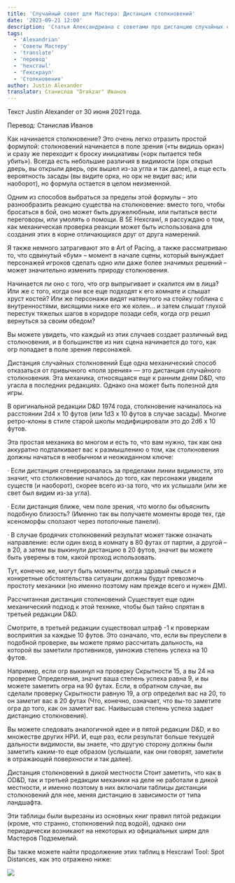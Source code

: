 ```yaml
---
title: 'Случайный совет для Мастера: Дистанция столкновений'
date: '2023-09-21 12:00'
description: 'Статья Александриана с советами про дистанцию случайных столкновений #alexandrian #gmtips #hexcrawl'
tags:
  - 'Alexandrian'
  - 'Советы Мастеру'
  - 'translate'
  - 'перевод'
  - 'hexcrawl'
  - 'Гекскраул'
  - 'Столкновения'
author: Justin Alexander
translator: Станислав "Drakzar" Иванов
---
```


Текст Justin Alexander от 30 июня 2021 года.

Перевод: Станислав Иванов

Как начинается столкновение?
Это очень легко отразить простой формулой: столкновений начинается в поле зрения («ты видишь орка») и сразу же переходит к броску инициативы («орк пытается тебя убить»). Всегда есть небольшие различия в видимости (орк открыл дверь, вы открыли дверь, орк вышел из-за угла и так далее), а еще есть вероятность засады (вы видите орка, но орк не видит вас; или наоборот), но формула остается в целом неизменной.

Одним из способов выбраться за пределы этой формулы – это разнообразить реакцию существа на столкновение: вместо того, чтобы бросаться в бой, оно может быть дружелюбным, или пытаться вести переговоры, или умолять о помощи. В 5E Hexcrawl, я рассуждаю о том, как механическая проверка реакции может быть использована для создания этих в корне отличающихся друг от друга намерений.

Я также немного затрагивают это в Art of Pacing, а также рассматриваю то, что сдвинутый «бум» – момент в начале сцены, который вынуждает персонажей игроков сделать одно или даже более значимых решений – может значительно изменить природу столкновения.

Начинается ли оно с того, что огр выпрыгивает и скалится им в лица? Или же с того, когда они все еще подходят к его комнате и слышат хруст костей? Или же персонажи видят натянутого на стойку гоблина с внутренностями, висящими ниже его же колен… и затем слышат глухой перестук тяжелых шагов в коридоре позади себя, когда огр решил вернуться за своим обедом?

Вы можете увидеть, что каждый из этих случаев создает различный вид столкновения, и в большинстве из них сцена начинается до того, как огр попадает в поле зрения персонажей.

Дистанция случайных столкновений
Еще одна механический способ отказаться от привычного «поля зрения» — это дистанция случайного столкновения. Эта механика, относящаяся еще к ранним дням D&D, что угасла в последних редакциях. Однако она может быть полезной для игры.

В оригинальной редакции D&D 1974 года, столкновение начиналось на расстоянии 2d4 x 10 футов (или 1d3 x 10 футов в случае засады). Многие ретро-клоны в стиле старой школы модифицировали это до 2d6 x 10 футов.

Эта простая механика во многом и есть то, что вам нужно, так как она аккуратно подталкивает вас к размышлению о том, как столкновения должны начаться в необычном и неожиданном ключе:

· Если дистанция сгенерировалась за пределами линии видимости, это значит, что столкновение началось до того, как персонажи увидели существ (и наоборот), скорее всего из-за того, что их услышали (или же свет был видим из-за угла).

· Если дистанция ближе, чем поле зрения, что могло бы объяснить подобную близость? (Именно так вы получаете моменты вроде тех, где ксеноморфы сползают через потолочные панели).

· В случае бродячих столкновений результат может также означать направление: если один вход в комнату в 80 футах от партии, а другой – в 20, а затем вы выкинули дистанцию в 20 футов, значит вы можете быть уверены в том, какой проход использовать.

Тут, конечно же, могут быть моменты, когда здравый смысл и конкретные обстоятельства ситуации должны будут превозмочь простоту механики (но именно поэтому нам прежде всего и нужен ДМ).

Рассчитанная дистанция столкновений
Существует еще один механический подход к этой технике, чтобы был тайно спрятан в третьей редакции D&D.

Смотрите, в третьей редакции существовал штраф -1 к проверкам восприятия за каждые 10 футов. Это означало, что, если вы преуспели в подобной проверке, вы можете прямо рассчитать дальность, на которой вы заметили противников, умножив степень успеха на 10 футов.

Например, если огр выкинул на проверку Скрытности 15, а вы 24 на проверке Определения, значит ваша степень успеха равна 9, и вы можете заметить огра на 90 футах. Если, в обратном случае, вы сделали проверку Скрытности равную 19, а огр определил вас на 20, то он заметит вас в 20 футах (Что, конечно, означает, что вы-то заметите огра до того, как он заметит вас. Наивысшая степень успеха задает дистанцию столкновения).

Вы можете следовать аналогичной идее и в пятой редакции D&D, и во множестве других НРИ. И, еще раз, если результат больше текущей дальности видимости, вы знаете, что другую сторону должны были заметить каким-то еще образом (услышали, как они говорят, заметили в отражающей поверхности и так далее).

Дистанция столкновений в дикой местности
Стоит заметить, что как в OD&D, так и третьей редакции механики на деле не работали в дикой местности, и именно поэтому в них включали таблицы дистанции столкновений для нее, меняя дистанцию в зависимости от типа ландшафта.

Эти таблицы были вырезаны из основных книг правил пятой редакции (кроме, что странно, столкновений под водой), однако они периодически возникают на некоторых из официальных ширм для Мастеров Подземелий.

Вы также можете найти продолжение этих таблиц в Hexcrawl Tool: Spot Distances, как это отражено ниже:

![](https://cyborgsandmages.com/images/encounters-distance.webp)
